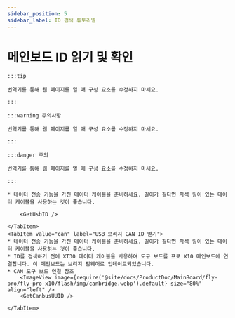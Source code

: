 ```yaml
---
sidebar_position: 5
sidebar_label: ID 검색 튜토리얼
---
```





# 메인보드 ID 읽기 및 확인

    :::tip

    번역기를 통해 웹 페이지를 열 때 구성 요소를 수정하지 마세요.

    :::

    :::warning 주의사항

    번역기를 통해 웹 페이지를 열 때 구성 요소를 수정하지 마세요.

    :::

    :::danger 주의

    번역기를 통해 웹 페이지를 열 때 구성 요소를 수정하지 마세요.

    :::

<Tabs>
    <TabItem value="usb" label="USB ID 얻기" default>
        
    * 데이터 전송 기능을 가진 데이터 케이블을 준비하세요. 길이가 길다면 자석 링이 있는 데이터 케이블을 사용하는 것이 좋습니다.
    
        <GetUsbID />
        
    </TabItem>
    <TabItem value="can" label="USB 브리지 CAN ID 얻기">
    * 데이터 전송 기능을 가진 데이터 케이블을 준비하세요. 길이가 길다면 자석 링이 있는 데이터 케이블을 사용하는 것이 좋습니다.
    * ID를 검색하기 전에 XT30 데이터 케이블을 사용하여 도구 보드를 프로 X10 메인보드에 연결합니다. 이 메인보드는 브리지 펌웨어로 업데이트되었습니다.
    * CAN 도구 보드 연결 참조
        <ImageView image={require('@site/docs/ProductDoc/MainBoard/fly-pro/fly-pro-x10/flash/img/canbridge.webp').default} size="80%" align="left" /> 
        <GetCanbusUUID />

    </TabItem>
</Tabs>